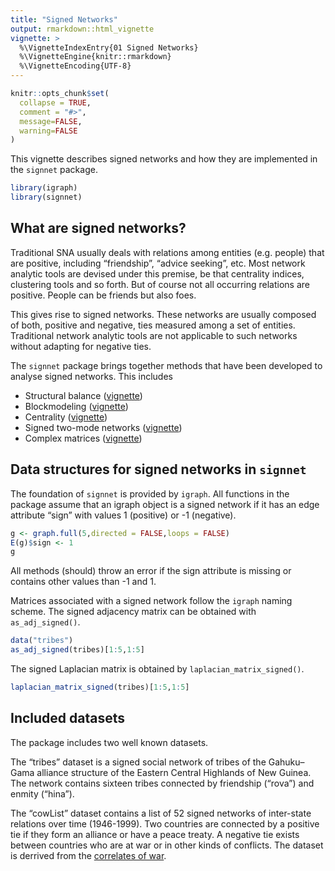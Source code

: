 ```yaml
---
title: "Signed Networks"
output: rmarkdown::html_vignette
vignette: >
  %\VignetteIndexEntry{01 Signed Networks}
  %\VignetteEngine{knitr::rmarkdown}
  %\VignetteEncoding{UTF-8}
---
```


```r
knitr::opts_chunk$set(
  collapse = TRUE,
  comment = "#>",
  message=FALSE,
  warning=FALSE
)
```

This vignette describes signed networks and how they are implemented in the `signnet` package.

```r
library(igraph)
library(signnet)
```

## What are signed networks?

Traditional SNA usually deals with relations among entities (e.g. people) that are positive, including "friendship", "advice seeking", etc. Most network analytic tools are devised under this premise, be that centrality indices, clustering tools and so forth.
But of course not all occurring relations are positive. People can be friends but also foes. 

This gives rise to signed networks. These networks are usually composed of both, positive and negative, ties
measured among a set of entities. Traditional network analytic tools are not applicable to such networks without
adapting for negative ties.

The `signnet` package brings together methods that have been developed to analyse signed networks. This includes

* Structural balance ([vignette](structural_balance.html))
* Blockmodeling ([vignette](blockmodeling.html))
* Centrality ([vignette](centrality.html))
* Signed two-mode networks ([vignette](signed_2mode.html))
* Complex matrices ([vignette](complex_matrices.html))

## Data structures for signed networks in `signnet`

The foundation of `signnet` is provided by `igraph`. All functions in the package assume
that an igraph object is a signed network if it has an edge attribute "sign" with values 1 (positive) or -1 (negative).

```r
g <- graph.full(5,directed = FALSE,loops = FALSE)
E(g)$sign <- 1
g
```

All methods (should) throw an error if the sign attribute is missing or contains other values than -1 and 1.

Matrices associated with a signed network follow the `igraph` naming scheme.
The signed adjacency matrix can be obtained with `as_adj_signed()`.
```r
data("tribes")
as_adj_signed(tribes)[1:5,1:5]
```
The signed Laplacian matrix is obtained by `laplacian_matrix_signed()`.
```r
laplacian_matrix_signed(tribes)[1:5,1:5]
```

## Included datasets

The package includes two well known datasets. 

The "tribes" dataset is a signed social network of tribes of the Gahuku–Gama alliance structure of the Eastern Central Highlands of New Guinea. The network contains sixteen tribes connected by friendship ("rova") and enmity ("hina").

The "cowList" dataset contains a list of 52 signed networks of inter-state relations over time (1946-1999). 
Two countries are connected by a positive tie if they form an alliance or have a peace treaty. A negative tie
exists between countries who are at war or in other kinds of conflicts. The dataset is derrived from the 
[correlates of war](https://correlatesofwar.org/).


